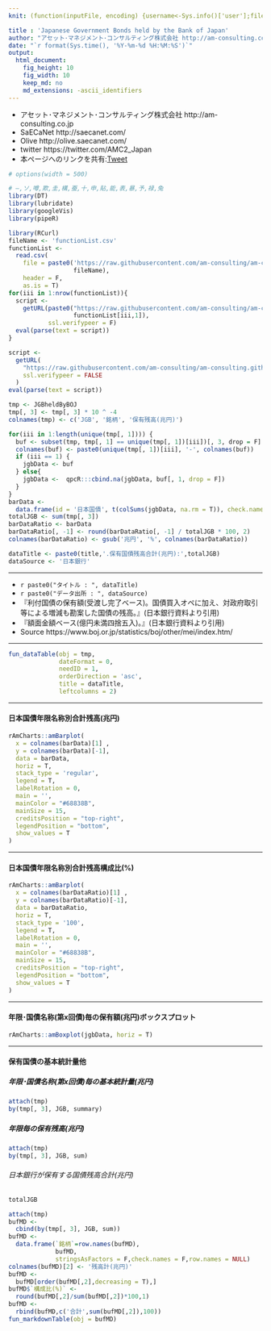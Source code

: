 ```yaml
---
knit: (function(inputFile, encoding) {username<-Sys.info()['user'];fileName<-'defaultPath.csv';pathToFile <-paste0('C:/Users/', username,'/Desktop/pathToCSV/');setwd(pathToFile);buf0<-read.csv(fileName,header = F,skip = 0,stringsAsFactor = F,check.names = F,fileEncoding = 'utf-8');timeStamp<-format(Sys.time(),'%Y%m%d%H%M%S');rmarkdown::render(inputFile, encoding = encoding, output_file = paste0('C:/Users/',username,buf0[2,1],'charts/','am-consulting.co.jp-JGBheldByBOJ.html')) })

title : 'Japanese Government Bonds held by the Bank of Japan'
author: "アセット･マネジメント･コンサルティング株式会社 http://am-consulting.co.jp"
date: "`r format(Sys.time(), '%Y-%m-%d %H:%M:%S')`"
output: 
  html_document:
    fig_height: 10
    fig_width: 10
    keep_md: no
    md_extensions: -ascii_identifiers 
---
```

<link href="http://knowledgevault.saecanet.com/components/rmarkdown-html.css" rel="stylesheet">
<script src="http://knowledgevault.saecanet.com/components/JavascriptCode.js"></script>
<style>.main-container {max-width : 1000px;}</style>

- アセット･マネジメント･コンサルティング株式会社 http://am-consulting.co.jp
- SaECaNet http://saecanet.com/
- Olive http://olive.saecanet.com/
- twitter https://twitter.com/AMC2_Japan
- 本ページへのリンクを共有:<a href="https://twitter.com/share" class="twitter-share-button" data-via="AMC2_Japan" data-size="large">Tweet</a> <script>!function(d,s,id){var js,fjs=d.getElementsByTagName(s)[0],p=/^http:/.test(d.location)?'http':'https';if(!d.getElementById(id)){js=d.createElement(s);js.id=id;js.src=p+'://platform.twitter.com/widgets.js';fjs.parentNode.insertBefore(js,fjs);}}(document, 'script', 'twitter-wjs');</script>

```r
# options(width = 500)
```

```r
# ―,ソ,噂,欺,圭,構,蚕,十,申,貼,能,表,暴,予,禄,兔
library(DT)
library(lubridate)
library(googleVis)
library(pipeR)
```

```r
library(RCurl)
fileName <- 'functionList.csv'
functionList <-
  read.csv(
    file = paste0('https://raw.githubusercontent.com/am-consulting/am-consulting.github.io/master/csv/',
                  fileName),
    header = F,
    as.is = T)
for(iii in 1:nrow(functionList)){
  script <- 
    getURL(paste0("https://raw.githubusercontent.com/am-consulting/am-consulting.github.io/master/", 
                  functionList[iii,1]),
           ssl.verifypeer = F)
  eval(parse(text = script))
}
```

```r
script <-
  getURL(
    "https://raw.githubusercontent.com/am-consulting/am-consulting.github.io/master/importJGBheldByBOJ-2017.r",
    ssl.verifypeer = FALSE
  )
eval(parse(text = script))
```

```r
tmp <- JGBheldByBOJ
tmp[, 3] <- tmp[, 3] * 10 ^ -4
colnames(tmp) <- c('JGB', '銘柄', '保有残高(兆円)')
```

```r
for(iii in 1:length(unique(tmp[, 1]))) {
  buf <- subset(tmp, tmp[, 1] == unique(tmp[, 1])[iii])[, 3, drop = F]
  colnames(buf) <- paste0(unique(tmp[, 1])[iii], '-', colnames(buf))
  if (iii == 1) {
    jgbData <- buf
  } else{
    jgbData <-  qpcR:::cbind.na(jgbData, buf[, 1, drop = F])
  }
}
barData <-
  data.frame(id = '日本国債', t(colSums(jgbData, na.rm = T)), check.names = F)
totalJGB <- sum(tmp[, 3])
barDataRatio <- barData
barDataRatio[, -1] <- round(barDataRatio[, -1] / totalJGB * 100, 2)
colnames(barDataRatio) <- gsub('兆円', '%', colnames(barDataRatio))
```

```r
dataTitle <- paste0(title,'.保有国債残高合計(兆円):',totalJGB)
dataSource <- '日本銀行'
```

***

- `r paste0("タイトル : ", dataTitle)`
- `r paste0("データ出所 : ", dataSource)`
- 『利付国債の保有額(受渡し完了ベース)。国債買入オペに加え、対政府取引等による増減も勘案した国債の残高。』(日本銀行資料より引用)
- 『額面金額ベース(億円未満四捨五入)。』(日本銀行資料より引用)
- Source https://www.boj.or.jp/statistics/boj/other/mei/index.htm/

***

```r
fun_dataTable(obj = tmp,
              dateFormat = 0,
              needID = 1,
              orderDirection = 'asc',
              title = dataTitle,
              leftcolumns = 2)
```

***
#### 日本国債年限名称別合計残高(兆円)

```r
rAmCharts::amBarplot(
  x = colnames(barData)[1] ,
  y = colnames(barData)[-1],
  data = barData,
  horiz = T,
  stack_type = 'regular',
  legend = T,
  labelRotation = 0,
  main = '',
  mainColor = "#68838B",
  mainSize = 15,
  creditsPosition = "top-right",
  legendPosition = "bottom",
  show_values = T
)
```

***
#### 日本国債年限名称別合計残高構成比(%)

```r
rAmCharts::amBarplot(
  x = colnames(barDataRatio)[1] ,
  y = colnames(barDataRatio)[-1],
  data = barDataRatio,
  horiz = T,
  stack_type = '100',
  legend = T,
  labelRotation = 0,
  main = '',
  mainColor = "#68838B",
  mainSize = 15,
  creditsPosition = "top-right",
  legendPosition = "bottom",
  show_values = T
)
```

***
#### 年限･国債名称(第x回債)毎の保有額(兆円)ボックスプロット

```r
rAmCharts::amBoxplot(jgbData, horiz = T)
```

***

#### 保有国債の基本統計量他 {.row}

##### 年限･国債名称(第x回債)毎の基本統計量(兆円) {.col-md-6}

```r
attach(tmp)
by(tmp[, 3], JGB, summary)
```

##### 年限毎の保有残高(兆円) {.col-md-6}

```r
attach(tmp)
by(tmp[, 3], JGB, sum)
```

###### 日本銀行が保有する国債残高合計(兆円)

```r
totalJGB
```

```r
attach(tmp)
bufMD <- 
  cbind(by(tmp[, 3], JGB, sum))
bufMD <-
  data.frame(`銘柄`=row.names(bufMD),
             bufMD,
             stringsAsFactors = F,check.names = F,row.names = NULL)
colnames(bufMD)[2] <- '残高計(兆円)'
bufMD <-
  bufMD[order(bufMD[,2],decreasing = T),]
bufMD$`構成比(%)` <- 
  round(bufMD[,2]/sum(bufMD[,2])*100,1)
bufMD <-
  rbind(bufMD,c('合計',sum(bufMD[,2]),100))
fun_markdownTable(obj = bufMD)
```
<script>MakeNegative();</script>
<script>
  (function(i,s,o,g,r,a,m){i['GoogleAnalyticsObject']=r;i[r]=i[r]||function(){
  (i[r].q=i[r].q||[]).push(arguments)},i[r].l=1*new Date();a=s.createElement(o),
  m=s.getElementsByTagName(o)[0];a.async=1;a.src=g;m.parentNode.insertBefore(a,m)
  })(window,document,'script','https://www.google-analytics.com/analytics.js','ga');

  ga('create', 'UA-3077339-5', 'auto');
  ga('send', 'pageview');

</script>
